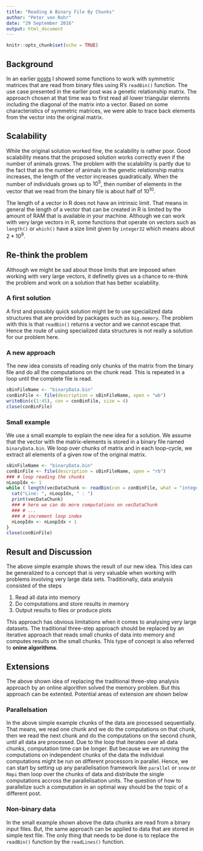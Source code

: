 ```yaml
---
title: "Reading A Binary File By Chunks"
author: "Peter von Rohr"
date: "29 September 2016"
output: html_document
---
```


```r
knitr::opts_chunk$set(echo = TRUE)
```

## Background

In an earlier [posts](http://charlotte-ngs.github.io/rgrm/rgrmhelperfunctions.html) I showed some functions to work with symmetric matrices that are read from binary files using R's `readBin()` function. The use case presented in the earlier post was a genetic relationship matrix. The approach chosen at that time was to first read all lower triangular elemnts including the diagonal of the matrix into a vector. Based on some characteristics of symmetric matrices, we were able to trace back elements from the vector into the original matrix.


## Scalability
While the original solution worked fine, the scalability is rather poor. Good scalability means that the proposed solution works correctly even if the number of animals grows. The problem with the scalability is partly due to the fact that as the number of animals in the genetic relationship matrix increases, the length of the vector increases quadratically. When the number of individuals grows up to $10^5$, then number of elements in the vector that we read from the binary file is about half of $10^{10}$.

The length of a vector in R does not have an intrinsic limit. That means in general the length of a vector that can be created in R is limited by the amount of RAM that is available in your machine. Although we can work with very large vectors in R, some functions that operate on vectors such as `length()` or `which()` have a size limit given by `integer32` which means about $2*10^9$. 

## Re-think the problem
Although we might be sad about those limits that are imposed when working with very large vectors, it definetly gives us a chance to re-think the problem and work on a solution that has better scalability.

### A first solution
A first and possibly quick solution might be to use specialized data structures that are provided by packages such as `big.memory`. The problem with this is that `readBin()` returns a vector and we cannot escape that. Hence the route of using specialized data structures is not really a solution for our problem here.

### A new approach
The new idea consists of reading only chunks of the matrix from the binary file and do all the computations on the chunk read. This is repeated in a loop until the complete file is read.

```r
sBinFileName <- "binaryData.bin"
conBinFile <- file(description = sBinFileName, open = "wb")
writeBin(c(1:45), con = conBinFile, size = 4)
close(conBinFile)
```

### Small example
We use a small example to explain the new idea for a solution. We assume that the vector with the matrix-elements is stored in a binary file named `binaryData.bin`. We loop over chunks of matrix and in each loop-cycle, we extract all elements of a given row of the original matrix.

```r
sBinFileName <- "binaryData.bin"
conBinFile <- file(description = sBinFileName, open = "rb")
### # loop reading the chunks
nLoopIdx <- 1
while ( length(vecDataChunk <- readBin(con = conBinFile, what = "integer", n = nLoopIdx)) > 0 ) {
  cat("Line: ", nLoopIdx, " : ")
  print(vecDataChunk)
  ### # here we can do more computations on vecDataChunk
  ### # ...
  ### # increment loop index
  nLoopIdx <- nLoopIdx + 1
}
close(conBinFile)
```


## Result and Discussion
The above simple example shows the result of our new idea. This idea can be generalized to a concept that is very valuable when working with problems involving very large data sets. Traditionally, data analysis consisted of the steps 

1. Read all data into memory
2. Do computations and store results in memory
3. Output results to files or produce plots

This approach has obvious limitations when it comes to analysing very large datasets. The traditional three-step approach should be replaced by an iterative approach that reads small chunks of data into memory and computes results on the small chunks. This type of concept is also referred to __onine algorithms__. 


## Extensions
The above shown idea of replacing the traditional three-step analysis approach by an online algorithm solved the memory problem. But this approach can be extented. Potential areas of extension are shown below

### Parallelsation
In the above simple example chunks of the data are processed sequentially. That means, we read one chunk and we do the computations on that chunk, then we read the next chunk and do the computations on the second chunk, until all data are processed. Due to the loop that iterates over all data chunks, computation time can be longer. But because we are running the computations on independent chunks of the data the individual computations might be run on different processors in parallel. Hence, we can start by setting up any parallelisation framework like `parallel` or `snow` or `Rmpi` then loop over the chunks of data and distribute the single computations accross the parallelisation units. The question of how to parallelize such a computation in an optimal way should be the topic of a different post.

### Non-binary data
In the small example shown above the data chunks are read from a binary input files. But, the same approach can be applied to data that are stored in simple text file. The only thing that needs to be done is to replace the `readBin()` function by the `readLines()` function.


